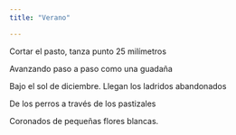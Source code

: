 ```yaml
---
title: "Verano"

---
```


Cortar el pasto, tanza punto 25 milímetros

Avanzando paso a paso como una guadaña

Bajo el sol de diciembre. Llegan los ladridos abandonados

De los perros a través de los pastizales

Coronados de pequeñas flores blancas.

